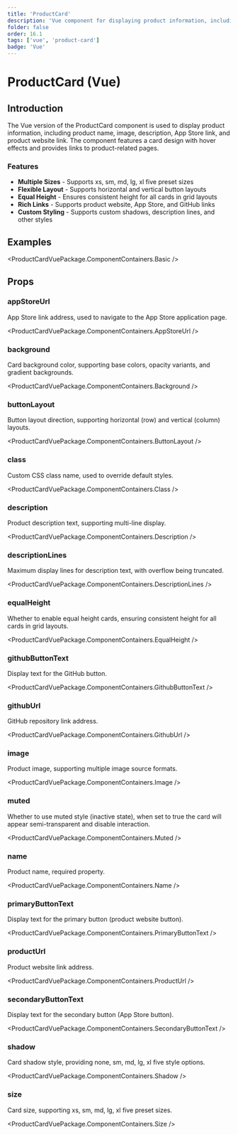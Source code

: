 ```yaml
---
title: 'ProductCard'
description: 'Vue component for displaying product information, including product name, image, description, App Store link, and product website link'
folder: false
order: 16.1
tags: ['vue', 'product-card']
badge: 'Vue'
---
```



# ProductCard (Vue)

## Introduction

The Vue version of the ProductCard component is used to display product information, including product name, image, description, App Store link, and product website link. The component features a card design with hover effects and provides links to product-related pages.

### Features

- **Multiple Sizes** - Supports xs, sm, md, lg, xl five preset sizes
- **Flexible Layout** - Supports horizontal and vertical button layouts
- **Equal Height** - Ensures consistent height for all cards in grid layouts
- **Rich Links** - Supports product website, App Store, and GitHub links
- **Custom Styling** - Supports custom shadows, description lines, and other styles

## Examples

<ProductCardVuePackage.ComponentContainers.Basic />

## Props

### appStoreUrl

App Store link address, used to navigate to the App Store application page.

<ProductCardVuePackage.ComponentContainers.AppStoreUrl />

### background

Card background color, supporting base colors, opacity variants, and gradient backgrounds.

<ProductCardVuePackage.ComponentContainers.Background />

### buttonLayout

Button layout direction, supporting horizontal (row) and vertical (column) layouts.

<ProductCardVuePackage.ComponentContainers.ButtonLayout />

### class

Custom CSS class name, used to override default styles.

<ProductCardVuePackage.ComponentContainers.Class />

### description

Product description text, supporting multi-line display.

<ProductCardVuePackage.ComponentContainers.Description />

### descriptionLines

Maximum display lines for description text, with overflow being truncated.

<ProductCardVuePackage.ComponentContainers.DescriptionLines />

### equalHeight

Whether to enable equal height cards, ensuring consistent height for all cards in grid layouts.

<ProductCardVuePackage.ComponentContainers.EqualHeight />

### githubButtonText

Display text for the GitHub button.

<ProductCardVuePackage.ComponentContainers.GithubButtonText />

### githubUrl

GitHub repository link address.

<ProductCardVuePackage.ComponentContainers.GithubUrl />

### image

Product image, supporting multiple image source formats.

<ProductCardVuePackage.ComponentContainers.Image />

### muted

Whether to use muted style (inactive state), when set to true the card will appear semi-transparent and disable interaction.

<ProductCardVuePackage.ComponentContainers.Muted />

### name

Product name, required property.

<ProductCardVuePackage.ComponentContainers.Name />

### primaryButtonText

Display text for the primary button (product website button).

<ProductCardVuePackage.ComponentContainers.PrimaryButtonText />

### productUrl

Product website link address.

<ProductCardVuePackage.ComponentContainers.ProductUrl />

### secondaryButtonText

Display text for the secondary button (App Store button).

<ProductCardVuePackage.ComponentContainers.SecondaryButtonText />

### shadow

Card shadow style, providing none, sm, md, lg, xl five style options.

<ProductCardVuePackage.ComponentContainers.Shadow />

### size

Card size, supporting xs, sm, md, lg, xl five preset sizes.

<ProductCardVuePackage.ComponentContainers.Size />

